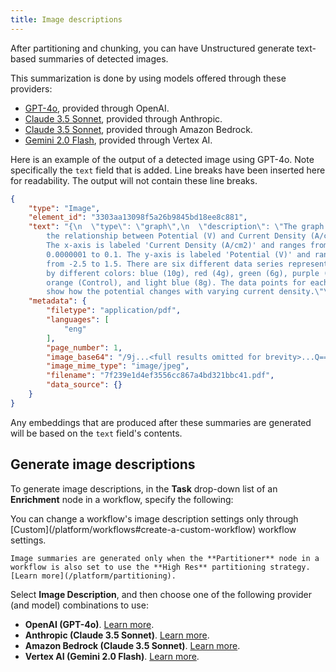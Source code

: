 ```yaml
---
title: Image descriptions
---
```


After partitioning and chunking, you can have Unstructured generate text-based summaries of detected images.

This summarization is done by using models offered through these providers:

- [GPT-4o](https://openai.com/index/hello-gpt-4o/), provided through OpenAI.
- [Claude 3.5 Sonnet](https://www.anthropic.com/news/claude-3-5-sonnet), provided through Anthropic. 
- [Claude 3.5 Sonnet](https://aws.amazon.com/bedrock/claude/), provided through Amazon Bedrock.
- [Gemini 2.0 Flash](https://cloud.google.com/vertex-ai/generative-ai/docs/gemini-v2), provided through Vertex AI.

Here is an example of the output of a detected image using GPT-4o. Note specifically the `text` field that is added. 
Line breaks have been inserted here for readability. The output will not contain these line breaks. 

```json
{
    "type": "Image",
    "element_id": "3303aa13098f5a26b9845bd18ee8c881",
    "text": "{\n  \"type\": \"graph\",\n  \"description\": \"The graph shows 
        the relationship between Potential (V) and Current Density (A/cm2). 
        The x-axis is labeled 'Current Density (A/cm2)' and ranges from 
        0.0000001 to 0.1. The y-axis is labeled 'Potential (V)' and ranges 
        from -2.5 to 1.5. There are six different data series represented 
        by different colors: blue (10g), red (4g), green (6g), purple (2g), 
        orange (Control), and light blue (8g). The data points for each series 
        show how the potential changes with varying current density.\"\n}",
    "metadata": {
        "filetype": "application/pdf",
        "languages": [
            "eng"
        ],
        "page_number": 1,
        "image_base64": "/9j...<full results omitted for brevity>...Q==",
        "image_mime_type": "image/jpeg",
        "filename": "7f239e1d4ef3556cc867a4bd321bbc41.pdf",
        "data_source": {}
    }
}
```

Any embeddings that are produced after these summaries are generated will be based on the `text` field's contents.

## Generate image descriptions

To generate image descriptions, in the **Task** drop-down list of an **Enrichment** node in a workflow, specify the following:

<Note>
    You can change a workflow's image description settings only through [Custom](/platform/workflows#create-a-custom-workflow) workflow settings.
    
    Image summaries are generated only when the **Partitioner** node in a workflow is also set to use the **High Res** partitioning strategy. [Learn more](/platform/partitioning).
</Note>

Select **Image Description**, and then choose one of the following provider (and model) combinations to use:

- **OpenAI (GPT-4o)**. [Learn more](https://openai.com/index/hello-gpt-4o/).
- **Anthropic (Claude 3.5 Sonnet)**. [Learn more](https://www.anthropic.com/news/claude-3-5-sonnet).
- **Amazon Bedrock (Claude 3.5 Sonnet)**. [Learn more](https://aws.amazon.com/bedrock/claude/).
- **Vertex AI (Gemini 2.0 Flash)**. [Learn more](https://cloud.google.com/vertex-ai/generative-ai/docs/gemini-v2).